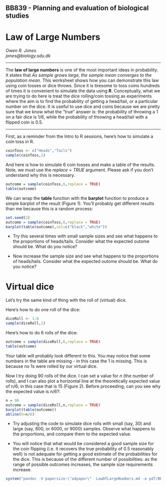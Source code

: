 BB839 - Planning and evaluation of biological studies
-------------------------

Law of Large Numbers
=============================
*Owen R. Jones*  
_jones@biology.sdu.dk_

------

The **law of large numbers** is one of the most important ideas in probability. It states that *As sample grows large, the sample mean converges to the population mean*. This worksheet shows how you can demonstrate this law using coin tosses or dice throws. Since it is tiresome to toss coins hundreds of times it is convenient to simulate the data using **R**. Conceptually, what we are trying to do here is treat the dice rolling/coin tossing as experiments where the aim is to find the probability of getting a head/tail, or a particular number on the dice. It is useful to use dice and coins because we are pretty sure that we know what the "true" answer is: the probability of throwing a 1 on a fair dice is 1/6, while the probability of throwing a head/tail with a flipped coin is 0.5.

----------

First, as a reminder from the Intro to R sessions, here's how to simulate a coin toss in R.
```r
coinToss <- c("Heads","Tails")
sample(coinToss,1)
```

And here is how to simulate 6 coin tosses and make a table of the results. Note, we must use the *replace = TRUE* argument. Please ask if you don't understand why this is necessary.

```r
outcome = sample(coinToss,6,replace = TRUE)
table(outcome)
```

We can wrap the **table** function with the **barplot** function to produce a simple barplot of the result (Figure 1). You'll probably get different results than me because this is a random process:
```r
set.seed(2)
outcome = sample(coinToss,6,replace = TRUE)
barplot(table(outcome),col=c("black","white"))
```
* Try this several times with small sample sizes and see what happens to the proportions of heads/tails. Consider what the expected outome should be. What do you notice?

* Now increase the sample size and see what happens to the proportions of heads/tails. Consider what the expected outome should be. What do you notice?




Virtual dice
=============================
Let's try the same kind of thing with the roll of (virtual) dice.

Here's how to do one roll of the dice:
```r
diceRoll <- 1:6
sample(diceRoll,1)
```

Here's how to do 6 rolls of the dice:
```r
outcome = sample(diceRoll,6,replace = TRUE)
table(outcome)
```
Your table will probably look different to this. You may notice that some numbers in the table are missing - in this case the 1 is missing. This is because no 1s were rolled by our virtual dice. 

Now I try doing 90 rolls of the dice. I can set a value for *n* (the number of rolls), and I can also plot a horizontal line at the theoretically expected value of n/6; in this case that is 15 (Figure 2). Before proceeding, can you see why the expected value is n/6?:

```r
n = 90
outcome = sample(diceRoll,n,replace = TRUE)
barplot(table(outcome))
abline(h=n/6)
```

* Try adjusting the code to simulate dice rolls with small (say, 30) and large (say, 600, or 6000, or 9000) samples. Observe what happens to the proportions, and compare them to the expected value.

* You will notice that what would be considered a good sample size for the coin flipping (i.e. it recovers the true probability of 0.5 reasonably well) is not adequate for getting a good estimate of the probabilities for the dice. This is because of the different number of possibilities: as the range of possible outcomes increases, the sample size requirements increase.

```r
system("pandoc -V papersize:\"a4paper\"  LawOfLargeNumbers.md -o pdf/BB839LawOfLargeNumbers.pdf")
```

